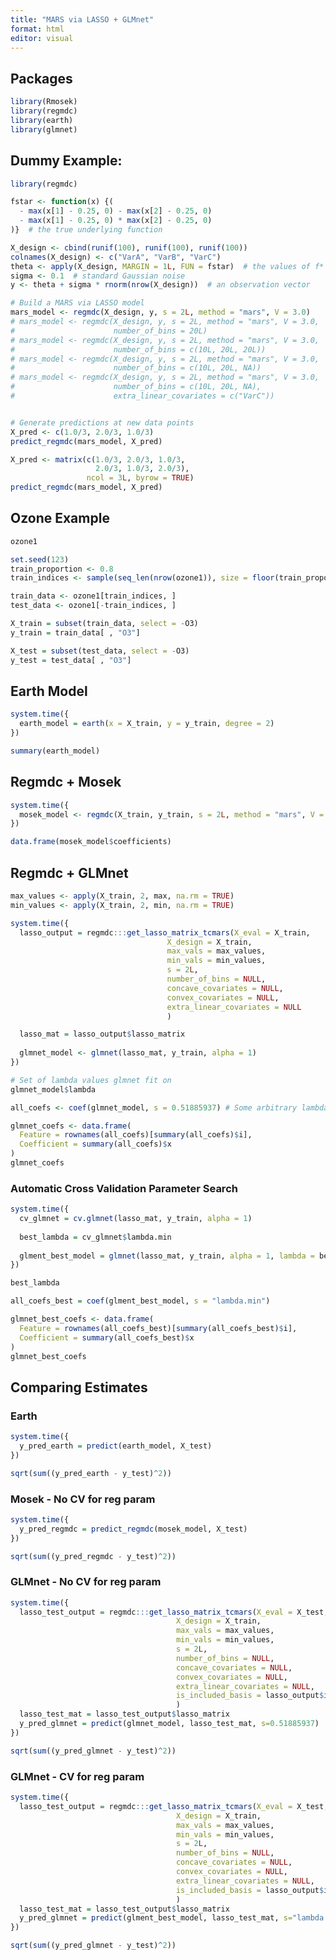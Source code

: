```yaml
---
title: "MARS via LASSO + GLMnet"
format: html
editor: visual
---
```


## Packages

```r
library(Rmosek)
library(regmdc)
library(earth)
library(glmnet)
```

## Dummy Example:

```r
library(regmdc)

fstar <- function(x) {(
  - max(x[1] - 0.25, 0) - max(x[2] - 0.25, 0)
  - max(x[1] - 0.25, 0) * max(x[2] - 0.25, 0)
)}  # the true underlying function

X_design <- cbind(runif(100), runif(100), runif(100))
colnames(X_design) <- c("VarA", "VarB", "VarC")
theta <- apply(X_design, MARGIN = 1L, FUN = fstar)  # the values of f* at the design points
sigma <- 0.1  # standard Gaussian noise
y <- theta + sigma * rnorm(nrow(X_design))  # an observation vector

# Build a MARS via LASSO model
mars_model <- regmdc(X_design, y, s = 2L, method = "mars", V = 3.0)
# mars_model <- regmdc(X_design, y, s = 2L, method = "mars", V = 3.0,
#                      number_of_bins = 20L)
# mars_model <- regmdc(X_design, y, s = 2L, method = "mars", V = 3.0,
#                      number_of_bins = c(10L, 20L, 20L))
# mars_model <- regmdc(X_design, y, s = 2L, method = "mars", V = 3.0,
#                      number_of_bins = c(10L, 20L, NA))
# mars_model <- regmdc(X_design, y, s = 2L, method = "mars", V = 3.0,
#                      number_of_bins = c(10L, 20L, NA),
#                      extra_linear_covariates = c("VarC"))


# Generate predictions at new data points
X_pred <- c(1.0/3, 2.0/3, 1.0/3)
predict_regmdc(mars_model, X_pred)

X_pred <- matrix(c(1.0/3, 2.0/3, 1.0/3, 
                   2.0/3, 1.0/3, 2.0/3), 
                 ncol = 3L, byrow = TRUE)
predict_regmdc(mars_model, X_pred)
```

## Ozone Example

```r
ozone1
```

```r
set.seed(123)
train_proportion <- 0.8
train_indices <- sample(seq_len(nrow(ozone1)), size = floor(train_proportion * nrow(ozone1)))

train_data <- ozone1[train_indices, ]
test_data <- ozone1[-train_indices, ]
```

```r
X_train = subset(train_data, select = -O3)
y_train = train_data[ , "O3"]

X_test = subset(test_data, select = -O3)
y_test = test_data[ , "O3"]
```

## Earth Model

```r
system.time({
  earth_model = earth(x = X_train, y = y_train, degree = 2)
})
```

```r
summary(earth_model)
```

## Regmdc + Mosek

```r
system.time({
  mosek_model <- regmdc(X_train, y_train, s = 2L, method = "mars", V = 3.0)
})
```

```r
data.frame(mosek_model$coefficients)
```

## Regmdc + GLMnet

```r
max_values <- apply(X_train, 2, max, na.rm = TRUE)
min_values <- apply(X_train, 2, min, na.rm = TRUE)

system.time({
  lasso_output = regmdc:::get_lasso_matrix_tcmars(X_eval = X_train, 
                                   X_design = X_train, 
                                   max_vals = max_values, 
                                   min_vals = min_values,
                                   s = 2L,
                                   number_of_bins = NULL,
                                   concave_covariates = NULL,
                                   convex_covariates = NULL,
                                   extra_linear_covariates = NULL
                                   )

  lasso_mat = lasso_output$lasso_matrix
  
  glmnet_model <- glmnet(lasso_mat, y_train, alpha = 1)
})
```

```r
# Set of lambda values glmnet fit on
glmnet_model$lambda
```

```r
all_coefs <- coef(glmnet_model, s = 0.51885937) # Some arbitrary lambda value

glmnet_coefs <- data.frame(
  Feature = rownames(all_coefs)[summary(all_coefs)$i],
  Coefficient = summary(all_coefs)$x
)
glmnet_coefs
```

### Automatic Cross Validation Parameter Search

```r
system.time({
  cv_glmnet = cv.glmnet(lasso_mat, y_train, alpha = 1)
  
  best_lambda = cv_glmnet$lambda.min
  
  glment_best_model = glmnet(lasso_mat, y_train, alpha = 1, lambda = best_lambda)
})
```

```r
best_lambda
```

```r
all_coefs_best = coef(glment_best_model, s = "lambda.min")

glmnet_best_coefs <- data.frame(
  Feature = rownames(all_coefs_best)[summary(all_coefs_best)$i],
  Coefficient = summary(all_coefs_best)$x
)
glmnet_best_coefs
```

## Comparing Estimates

### Earth

```r
system.time({
  y_pred_earth = predict(earth_model, X_test)
})
```

```r
sqrt(sum((y_pred_earth - y_test)^2))
```

### Mosek - No CV for reg param

```r
system.time({
  y_pred_regmdc = predict_regmdc(mosek_model, X_test)
})
```

```r
sqrt(sum((y_pred_regmdc - y_test)^2))
```

### GLMnet - No CV for reg param

```r
system.time({
  lasso_test_output = regmdc:::get_lasso_matrix_tcmars(X_eval = X_test, 
                                     X_design = X_train, 
                                     max_vals = max_values, 
                                     min_vals = min_values,
                                     s = 2L,
                                     number_of_bins = NULL,
                                     concave_covariates = NULL,
                                     convex_covariates = NULL,
                                     extra_linear_covariates = NULL,
                                     is_included_basis = lasso_output$is_included_basis
                                     )
  lasso_test_mat = lasso_test_output$lasso_matrix
  y_pred_glmnet = predict(glmnet_model, lasso_test_mat, s=0.51885937)
})
```

```r
sqrt(sum((y_pred_glmnet - y_test)^2))
```

### GLMnet - CV for reg param

```r
system.time({
  lasso_test_output = regmdc:::get_lasso_matrix_tcmars(X_eval = X_test, 
                                     X_design = X_train, 
                                     max_vals = max_values, 
                                     min_vals = min_values,
                                     s = 2L,
                                     number_of_bins = NULL,
                                     concave_covariates = NULL,
                                     convex_covariates = NULL,
                                     extra_linear_covariates = NULL,
                                     is_included_basis = lasso_output$is_included_basis
                                     )
  lasso_test_mat = lasso_test_output$lasso_matrix
  y_pred_glmnet = predict(glment_best_model, lasso_test_mat, s="lambda.min")
})
```

```r
sqrt(sum((y_pred_glmnet - y_test)^2))
```
